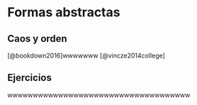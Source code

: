 # Formas abstractas

## Caos y orden

[@bookdown2016]wwwwwww [@vincze2014college]

## Ejercicios

wwwwwwwwwwwwwwwwwwwwwwwwwwwwwwwwwwww
